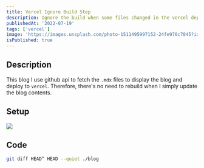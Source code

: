 ```yaml
---
title: Vercel Ignore Build Step
description: Ignore the build when some files changed in the vercel deployement.
publishedAt: '2022-07-19'
tags: ['vercel']
image: 'https://images.unsplash.com/photo-1511495997152-24fe970c7045?ixlib=rb-1.2.1&ixid=MnwxMjA3fDB8MHxwaG90by1wYWdlfHx8fGVufDB8fHx8&auto=format&fit=crop&w=1470&q=80'
isPublished: true
---
```


## Description

This blog I use github api to fetch the `.mdx` files to display the blog and deploy to `vercel`.
Therefore, there's no need to rebuild when I simply update the blog contents.

## Setup

![](https://i.imgur.com/o1skH9H.png)

## Code

```bash
git diff HEAD^ HEAD --quiet ./blog
```
